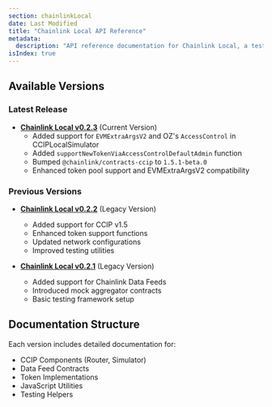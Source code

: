 ```yaml
---
section: chainlinkLocal
date: Last Modified
title: "Chainlink Local API Reference"
metadata:
  description: "API reference documentation for Chainlink Local, a testing framework for Chainlink services."
isIndex: true
---
```



## Available Versions

### Latest Release

- **[Chainlink Local v0.2.3](/chainlink-local/api-reference/v0.2.3/)** (Current Version)
  - Added support for `EVMExtraArgsV2` and OZ's `AccessControl` in CCIPLocalSimulator
  - Added `supportNewTokenViaAccessControlDefaultAdmin` function
  - Bumped `@chainlink/contracts-ccip` to `1.5.1-beta.0`
  - Enhanced token pool support and EVMExtraArgsV2 compatibility

### Previous Versions

- **[Chainlink Local v0.2.2](/chainlink-local/api-reference/v0.2.2/)** (Legacy Version)

  - Added support for CCIP v1.5
  - Enhanced token support functions
  - Updated network configurations
  - Improved testing utilities

- **[Chainlink Local v0.2.1](/chainlink-local/api-reference/v0.2.1/)** (Legacy Version)
  - Added support for Chainlink Data Feeds
  - Introduced mock aggregator contracts
  - Basic testing framework setup

## Documentation Structure

Each version includes detailed documentation for:

- CCIP Components (Router, Simulator)
- Data Feed Contracts
- Token Implementations
- JavaScript Utilities
- Testing Helpers
